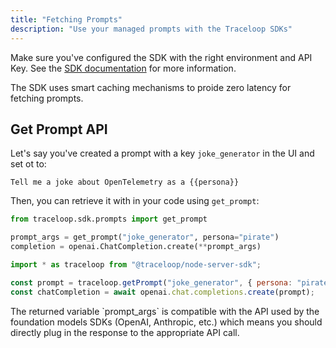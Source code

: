 ```yaml
---
title: "Fetching Prompts"
description: "Use your managed prompts with the Traceloop SDKs"
---
```


Make sure you've configured the SDK with the right environment and API Key. See the [SDK documentation](/openllmetry/configuration#api-key) for more information.

<Tip>
  The SDK uses smart caching mechanisms to proide zero latency for fetching prompts.
</Tip>

## Get Prompt API

Let's say you've created a prompt with a key `joke_generator` in the UI and set ot to:

```
Tell me a joke about OpenTelemetry as a {{persona}}
```

Then, you can retrieve it with in your code using `get_prompt`:

<CodeGroup>

```python Python
from traceloop.sdk.prompts import get_prompt

prompt_args = get_prompt("joke_generator", persona="pirate")
completion = openai.ChatCompletion.create(**prompt_args)
```

```js Typescript / Javascript
import * as traceloop from "@traceloop/node-server-sdk";

const prompt = traceloop.getPrompt("joke_generator", { persona: "pirate" });
const chatCompletion = await openai.chat.completions.create(prompt);
```

</CodeGroup>

<Tip>
  The returned variable `prompt_args` is compatible with the API used by the
  foundation models SDKs (OpenAI, Anthropic, etc.) which means you should directly
  plug in the response to the appropriate API call.
</Tip>
